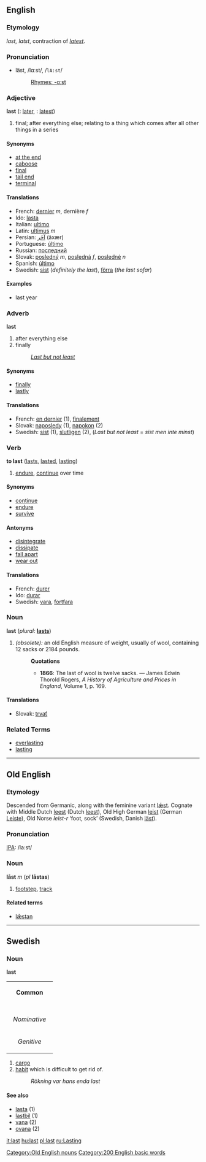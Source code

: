 ==English==

{{rank|under|same|take|136|last|here|thought|found}}

===Etymology===
{{OE.}} ''last, latst'', contraction of ''[[latest]]''.

===Pronunciation===
*läst, /lɑːst/, /<tt>lA:st</tt>/
*:[[Rhymes:English:-ɑːst|Rhymes: -ɑːst]]

=== Adjective ===
'''last'''  ({{compar}}: [[later]], {{superl}}: [[latest]])
# final; after everything else; relating to a thing which comes after all other things in a series

====Synonyms====
*[[at the end]]
*[[caboose]]
*[[final]]
*[[tail end]]
*[[terminal]]

==== Translations ====
*French: [[dernier]] ''m'', dernière ''f''
*Ido: [[lasta]]
*Italian: [[ultimo]]
*Latin:  [[ultimus]] ''m''
*Persian: [[آخَر]] (āxær)
*Portuguese: [[último]]
*Russian: [[последний]]
*Slovak: [[posledný]] ''m'', [[posledná]] ''f'', [[posledné]] ''n''
*Spanish: [[último]]
*Swedish: [[sist]] (''definitely the last''), [[förra]] (''the last sofar'')

==== Examples ====
*last year

=== Adverb ===
'''last'''
# after everything else
# finally
#: ''[[Last but not least]]''

====Synonyms====
*[[finally]]
*[[lastly]]

==== Translations ====
*French: [[en dernier]] (1), [[finalement]]
*Slovak: [[naposledy]] (1), [[napokon]] (2)
*Swedish: [[sist]] (1), [[slutligen]] (2), (''Last but not least'' = ''sist men inte minst'')

=== Verb ===
'''to last'''  ([[lasts]], [[lasted]], [[lasting]])
# [[endure]], [[continue]] over time

====Synonyms====
*[[continue]]
*[[endure]]
*[[survive]]

====Antonyms====
*[[disintegrate]]
*[[dissipate]]
*[[fall apart]]
*[[wear out]]

====Translations====
*French: [[durer]]
*Ido: [[durar]]
*Swedish: [[vara]], [[fortfara]]

===Noun===
'''last'''  (''plural:'' '''[[lasts]]''')
# ''(obsolete):'' an old English measure of weight, usually of wool, containing 12 sacks or 2184 pounds.
#:'''Quotations'''
#:*'''1866''': The last of wool is twelve sacks. &mdash; James Edwin Thorold Rogers, ''A History of Agriculture and Prices in England'', Volume 1, p. 169.

==== Translations ====
*Slovak: [[trvať]]

=== Related Terms ===
* [[everlasting]]
* [[lasting]]


----


==Old English==
===Etymology===
Descended from Germanic, along with the feminine variant [[læst|lǣst]].  Cognate with Middle Dutch [[leest]] (Dutch [[leest]]), Old High German [[leist]] (German [[Leiste]]), Old Norse ''leist-r'' ‘foot, sock’ (Swedish, Danish [[läst]]).

===Pronunciation===
[[IPA]]: /la:st/

===Noun===
'''lāst''' ''m'' (''pl'' '''lāstas''')
# [[footstep]], [[track]]

====Related terms====
*[[læstan|lǣstan]]

[[Category:Old English nouns]]


----

==Swedish==
===Noun===
'''last'''
{| border=1 cellspacing=0
| bgcolor="#FFFFF0" colspan=5 align=center | '''Common'''
|-
|- bgcolor="#FFFFF0" align=center
! rowspan=2 | 
| colspan=2 width=105| Singular 
| colspan=2 | Plural
|- bgcolor="#FFFFF0" align=center
| width=105 | ''Indefinite'' 
| width=105 | ''Definite'' 
| width=105 |  ''Indefinite'' 
|  width=105 | ''Definite''
|- align=center
| width=105 bgcolor="#FFFFF0" | ''Nominative'' 
| [[last]]
| [[lasten]]
| [[laster]]
| [[lasterna]]
|- align=center
| width=105 bgcolor="#FFFFF0" | ''Genitive'' 
| [[lasts]]
| [[lastens]]
| [[lasters]]
| [[lasternas]]
|}

#[[cargo]]
#[[habit]] which is difficult to get rid of.
#:''Rökning var hans enda last''

====See also====
*[[lasta]] (1)
*[[lastbil]] (1)
*[[vana]] (2)
*[[ovana]] (2)

[[Category:200 English basic words]]

[[it:last]]
[[hu:last]]
[[pl:last]]
[[ru:Lasting]]